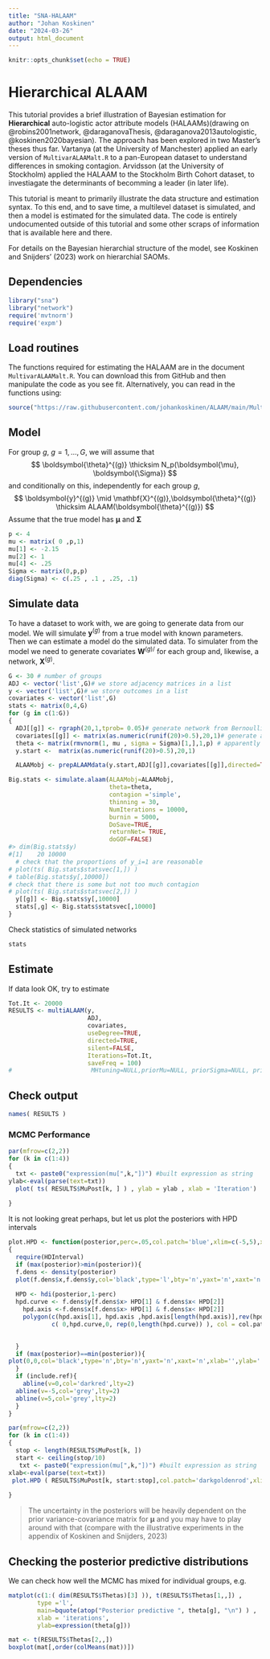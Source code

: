 ```yaml
---
title: "SNA-HALAAM"
author: "Johan Koskinen"
date: "2024-03-26"
output: html_document
---
```


```r
knitr::opts_chunk$set(echo = TRUE)
```

# Hierarchical ALAAM

This tutorial provides a brief illustration of Bayesian estimation for **Hierarchical** auto-logistic actor attribute models (HALAAMs)(drawing on @robins2001network, @daraganovaThesis, @daraganova2013autologistic, @koskinen2020bayesian). The approach has been explored in two Master's theses thus far. Vartanya (at the University of Manchester) applied an early version of `MultivarALAAMalt.R` to a pan-European dataset to understand differences in smoking contagion. Arvidsson (at the University of Stockholm) applied the HALAAM to the Stockholm Birth Cohort dataset, to investiagate the determinants of becomming a leader (in later life).

This tutorial is meant to primarily illustrate the data structure and estimation syntax. To this end, and to save time, a multilevel dataset is simulated, and then a model is estimated for the simulated data. The code is entirely undocumented outside of this tutorial and some other scraps of information that is available here and there.

For details on the Bayesian hierarchial structure of the model, see Koskinen and Snijders' (2023) work on hierarchial SAOMs.

## Dependencies

```r
library("sna")
library("network")
require('mvtnorm')
require('expm')
```

## Load routines

The functions required for estimating the HALAAM are in the document `MultivarALAAMalt.R`. You can download this from GitHub and then manipulate the code as you see fit. Alternatively, you can read in the functions using:

```r
source("https://raw.githubusercontent.com/johankoskinen/ALAAM/main/MultivarALAAMalt.R")
```

## Model

For group $g$, $g=1,\ldots,G$, we will assume that
$$
\boldsymbol{\theta}^{(g)} \thicksim N_p(\boldsymbol{\mu}, \boldsymbol{\Sigma})
$$
and conditionally on this, independently for each group $g$,
$$
\boldsymbol{y}^{(g)} \mid \mathbf{X}^{(g)},\boldsymbol{\theta}^{(g)} \thicksim ALAAM(\boldsymbol{\theta}^{(g)})
$$
Assume that the true model has $\boldsymbol{\mu}$  and  $\boldsymbol{\Sigma}$
```r
p <- 4
mu <- matrix( 0 ,p,1)
mu[1] <- -2.15
mu[2] <- 1
mu[4] <- .25
Sigma <- matrix(0,p,p)
diag(Sigma) <- c(.25 , .1 , .25, .1)
```

## Simulate data

To have a dataset to work with, we are going to generate data from our model. We will simulate $\boldsymbol{y}^{(g)}$ from a true model with known parameters. Then we can estimate a model do the simulated data. To simulater from the model we need to generate covariates $\mathbf{W}^{(g)/}$ for each group and, likewise, a network, $\mathbf{X}^{(g)}$.

```r
G <- 30 # number of groups
ADJ <- vector('list',G)# we store adjacency matrices in a list
y <- vector('list',G)# we store outcomes in a list
covariates <- vector('list',G)
stats <- matrix(0,4,G)
for (g in c(1:G))
{
  ADJ[[g]] <- rgraph(20,1,tprob= 0.05)# generate network from Bernoulli graph model
  covariates[[g]] <- matrix(as.numeric(runif(20)>0.5),20,1)# generate a binary covariate
  theta <- matrix(rmvnorm(1, mu , sigma = Sigma)[1,],1,p) # apparently this needs to be row vector
  y.start <-  matrix(as.numeric(runif(20)>0.5),20,1)

  ALAAMobj <- prepALAAMdata(y.start,ADJ[[g]],covariates[[g]],directed=TRUE,useDegree = TRUE)

Big.stats <- simulate.alaam(ALAAMobj=ALAAMobj,
                            theta=theta,
                            contagion ='simple', 
                            thinning = 30, 
                            NumIterations = 10000, 
                            burnin = 5000, 
                            DoSave=TRUE, 
                            returnNet= TRUE, 
                            doGOF=FALSE)
#> dim(Big.stats$y)
#[1]    20 10000
  # check that the proportions of y_i=1 are reasonable
# plot(ts( Big.stats$statsvec[1,]) )
# table(Big.stats$y[,10000])
# check that there is some but not too much contagion
# plot(ts( Big.stats$statsvec[2,]) )
  y[[g]] <- Big.stats$y[,10000]
  stats[,g] <- Big.stats$statsvec[,10000]
}

```

Check statistics of simulated networks

```r
stats
```

## Estimate

If data look OK, try to estimate

```r
Tot.It <- 20000
RESULTS <- multiALAAM(y,
                      ADJ,
                      covariates,
                      useDegree=TRUE,
                      directed=TRUE,
                      silent=FALSE,
                      Iterations=Tot.It,
                      saveFreq = 100)
#                      MHtuning=NULL,priorMu=NULL, priorSigma=NULL, priorDf=NULL, priorKappa=NULL,burnin=2000)
```
## Check output

```r
names( RESULTS )
```

### MCMC Performance

```r
par(mfrow=c(2,2))
for (k in c(1:4))
{
  txt <- paste0("expression(mu[",k,"])") #built expression as string
ylab<-eval(parse(text=txt)) 
  plot( ts( RESULTS$MuPost[k, ] ) , ylab = ylab , xlab = 'Iteration')
  
}
```

It is not looking great perhaps, but let us plot the posteriors with HPD intervals

```r
plot.HPD <- function(posterior,perc=.05,col.patch='blue',xlim=c(-5,5),xlab='', include.ref=TRUE)
{
  require(HDInterval)
  if (max(posterior)>min(posterior)){
  f.dens <- density(posterior)
  plot(f.dens$x,f.dens$y,col='black',type='l',bty='n',yaxt='n',xaxt='n',xlab=xlab,ylab='',xlim=xlim)
  
  HPD <- hdi(posterior,1-perc)
  hpd.curve <- f.dens$y[f.dens$x> HPD[1] & f.dens$x< HPD[2]]
    hpd.axis <-f.dens$x[f.dens$x> HPD[1] & f.dens$x< HPD[2]]
    polygon(c(hpd.axis[1], hpd.axis ,hpd.axis[length(hpd.axis)],rev(hpd.axis)), 
            c( 0,hpd.curve,0, rep(0,length(hpd.curve)) ), col = col.patch, border = NA)
    

  }
  if (max(posterior)==min(posterior)){
plot(0,0,col='black',type='n',bty='n',yaxt='n',xaxt='n',xlab='',ylab='',xlim=xlim)
  }
  if (include.ref){
    abline(v=0,col='darkred',lty=2)
  abline(v=-5,col='grey',lty=2)
  abline(v=5,col='grey',lty=2)
  }
}


```

```r
par(mfrow=c(2,2))
for (k in c(1:4))
{
  stop <- length(RESULTS$MuPost[k, ])
  start <- ceiling(stop/10)
   txt <- paste0("expression(mu[",k,"])") #built expression as string
xlab<-eval(parse(text=txt))
 plot.HPD ( RESULTS$MuPost[k, start:stop],col.patch='darkgoldenrod',xlim=range(RESULTS$MuPost[k, ]),xlab=xlab)
  
}
```

> The uncertainty in the posteriors will be heavily dependent on the prior variance-covariance matrix for $\boldsymbol{\mu}$ and you may have to play around with that (compare with the illustrative experiments in the appendix of Koskinen and Snijders, 2023)


## Checking the posterior predictive distributions

We can check how well the MCMC has mixed for individual groups, e.g.

```r
matplot(c(1:( dim(RESULTS$Thetas)[3] )), t(RESULTS$Thetas[1,,]) ,
        type ='l',
        main=bquote(atop("Posterior predictive ", theta[g], "\n") ) ,
        xlab = 'iterations',
        ylab=expression(theta[g]))
```

```r
mat <- t(RESULTS$Thetas[2,,])
boxplot(mat[,order(colMeans(mat))])
```